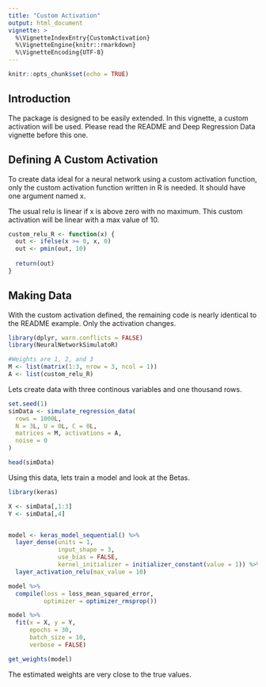 ```yaml
---
title: "Custom Activation"
output: html_document
vignette: >
  %\VignetteIndexEntry{CustomActivation}
  %\VignetteEngine{knitr::rmarkdown}
  %\VignetteEncoding{UTF-8}
---
```


```r
knitr::opts_chunk$set(echo = TRUE)
```

## Introduction

The package is designed to be easily extended. In this vignette, a custom activation will be used. Please read the README and Deep Regression Data vignette before this one.

## Defining A Custom Activation
To create data ideal for a neural network using a custom activation function, only the custom activation function written in R is needed. It should have one argument named x.

The usual relu is linear if x is above zero with no maximum. This custom activation will be linear with a max value of 10.

```r
custom_relu_R <- function(x) {
  out <- ifelse(x >= 0, x, 0)
  out <- pmin(out, 10)
  
  return(out)
}

```

## Making Data

With the custom activation defined, the remaining code is nearly identical to the README example. Only the activation changes.

```r
library(dplyr, warn.conflicts = FALSE)
library(NeuralNetworkSimulatoR)

#Weights are 1, 2, and 3
M <- list(matrix(1:3, nrow = 3, ncol = 1))
A <- list(custom_relu_R)
```

Lets create data with three continous variables and one thousand rows.

```r
set.seed(1)
simData <- simulate_regression_data(
  rows = 1000L,
  N = 3L, U = 0L, C = 0L,
  matrices = M, activations = A,
  noise = 0
)

head(simData)
```

Using this data, lets train a model and look at the Betas.
```r
library(keras)

X <- simData[,1:3]
Y <- simData[,4]


model <- keras_model_sequential() %>%
  layer_dense(units = 1, 
              input_shape = 3, 
              use_bias = FALSE, 
              kernel_initializer = initializer_constant(value = 1)) %>%
  layer_activation_relu(max_value = 10)

model %>%
  compile(loss = loss_mean_squared_error,
          optimizer = optimizer_rmsprop())

model %>%
  fit(x = X, y = Y,
      epochs = 30,
      batch_size = 10,
      verbose = FALSE)

get_weights(model)
```

The estimated weights are very close to the true values.
